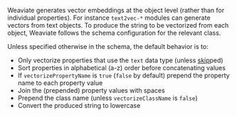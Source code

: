 Weaviate generates vector embeddings at the object level (rather than for individual properties). For instance `text2vec-*` modules can generate vectors from text objects. To produce the string to be vectorized from each object, Weaviate follows the schema configuration for the relevant class.

Unless specified otherwise in the schema, the default behavior is to:

- Only vectorize properties that use the `text` data type (unless [skip](/developers/weaviate/configuration/schema-configuration#property-level-module-settings)ped)
- Sort properties in alphabetical (a-z) order before concatenating values
- If `vectorizePropertyName` is `true` (`false` by default) prepend the property name to each property value
- Join the (prepended) property values with spaces
- Prepend the class name (unless `vectorizeClassName` is `false`)
- Convert the produced string to lowercase
